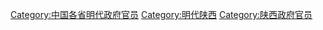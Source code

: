 [[Category:中国各省明代政府官员|Category:中国各省明代政府官员]]
[[Category:明代陕西|Category:明代陕西]]
[[Category:陕西政府官员|Category:陕西政府官员]]